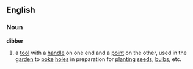 ==English==
===Noun===
'''dibber'''
# a [[tool]] with a [[handle]] on one end and a [[point]] on the other, used in the [[garden]] to [[poke]] [[hole]]s in preparation for [[plant]]ing [[seed]]s, [[bulb]]s, etc.